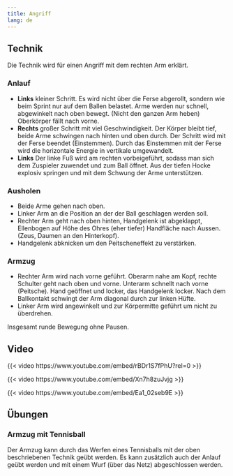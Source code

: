```yaml
---
title: Angriff
lang: de
---
```


## Technik

Die Technik wird für einen Angriff mit dem rechten Arm erklärt.

### Anlauf

* **Links** kleiner Schritt. Es wird nicht über die Ferse abgerollt, sondern wie beim Sprint nur auf dem Ballen belastet. Arme werden nur schnell, abgewinkelt nach oben bewegt. (Nicht den ganzen Arm heben) Oberkörper fällt nach vorne.
* **Rechts** großer Schritt mit viel Geschwindigkeit. Der Körper bleibt tief, beide Arme schwingen nach hinten und oben durch. Der Schritt wird mit der Ferse beendet (Einstemmen). Durch das Einstemmen mit der Ferse wird die horizontale Energie in vertikale umgewandelt.
* **Links** Der linke Fuß wird am rechten vorbeigeführt, sodass man sich dem Zuspieler zuwendet und zum Ball öffnet. Aus der tiefen Hocke explosiv springen und mit dem Schwung der Arme unterstützen.

### Ausholen

* Beide Arme gehen nach oben. 
* Linker Arm an die Position an der der Ball geschlagen werden soll. 
* Rechter Arm geht nach oben hinten, Handgelenk ist abgeklappt, Ellenbogen auf Höhe des Ohres (eher tiefer) Handfläche nach Aussen. (Zeus, Daumen an den Hinterkopf). 
* Handgelenk abknicken um den Peitscheneffekt zu verstärken.

### Armzug

* Rechter Arm wird nach vorne geführt. Oberarm nahe am Kopf, rechte Schulter geht nach oben und vorne. Unterarm schnellt nach vorne (Peitsche). Hand geöffnet und locker, das Handgelenk locker. Nach dem Ballkontakt schwingt der Arm diagonal durch zur linken Hüfte.
* Linker Arm wird angewinkelt und zur Körpermitte geführt um nicht zu überdrehen.

Insgesamt runde Bewegung ohne Pausen.


## Video

{{< video https://www.youtube.com/embed/rBDr1S7fPhU?rel=0 >}}


{{< video https://www.youtube.com/embed/Xn7h8zuJvjg >}}



{{< video https://www.youtube.com/embed/Ea1_02seb9E >}}

## Übungen

### Armzug mit Tennisball

Der Armzug kann durch das Werfen eines Tennisballs mit der oben beschriebenen Technik geübt werden. Es kann zusätzlich auch der Anlauf geübt werden und mit einem Wurf (über das Netz) abgeschlossen werden.
